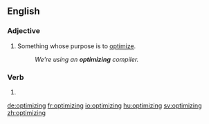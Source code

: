 ==English==

===Adjective===
{{en-adj|-}}

# Something whose purpose is to [[optimize]].
#: ''We're using an '''optimizing''' compiler.''

===Verb===
{{head|en|present participle}}

# {{present participle of|optimize|lang=en}}

[[de:optimizing]]
[[fr:optimizing]]
[[io:optimizing]]
[[hu:optimizing]]
[[sv:optimizing]]
[[zh:optimizing]]